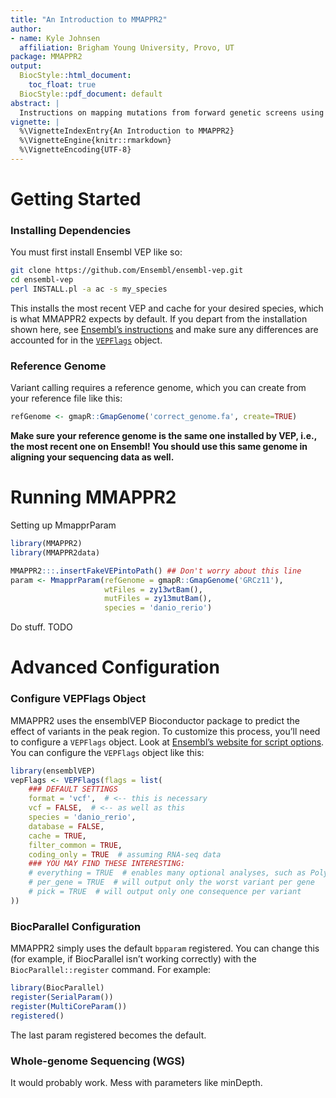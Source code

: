 ```yaml
---
title: "An Introduction to MMAPPR2"
author:
- name: Kyle Johnsen
  affiliation: Brigham Young University, Provo, UT
package: MMAPPR2
output: 
  BiocStyle::html_document:
    toc_float: true
  BiocStyle::pdf_document: default
abstract: |
  Instructions on mapping mutations from forward genetic screens using MMAPPR2.
vignette: |
  %\VignetteIndexEntry{An Introduction to MMAPPR2}
  %\VignetteEngine{knitr::rmarkdown}
  %\VignetteEncoding{UTF-8}  
---
```


# Getting Started

### Installing Dependencies
You must first install Ensembl VEP like so:
```bash
git clone https://github.com/Ensembl/ensembl-vep.git
cd ensembl-vep
perl INSTALL.pl -a ac -s my_species
```

This installs the most recent VEP and cache for your desired species, which is what MMAPPR2 expects by default.
If you depart from the installation shown here, see [Ensembl's instructions](http://www.ensembl.org/info/docs/tools/vep/script/vep_download.html#installer)
and make sure any differences are accounted for in the
[`VEPFlags`](#configure-vepflags-object) object.

### Reference Genome
Variant calling requires a reference genome, which you can create from your reference file like this:
```r
refGenome <- gmapR::GmapGenome('correct_genome.fa', create=TRUE)
```

**Make sure your reference genome is the same one installed by VEP, i.e., the most recent one on Ensembl! You should use this same genome in aligning your sequencing data as well.**

# Running MMAPPR2

Setting up MmapprParam
```r
library(MMAPPR2)
library(MMAPPR2data)

MMAPPR2:::.insertFakeVEPintoPath() ## Don't worry about this line
param <- MmapprParam(refGenome = gmapR::GmapGenome('GRCz11'),
                     wtFiles = zy13wtBam(),
                     mutFiles = zy13mutBam(),
                     species = 'danio_rerio')
```

Do stuff. TODO


# Advanced Configuration

### Configure VEPFlags Object
MMAPPR2 uses the ensemblVEP Bioconductor package to predict the effect of variants in the peak region. 
To customize this process, you'll need to configure a `VEPFlags` object. Look at [Ensembl's website for script options](http://uswest.ensembl.org/info/docs/tools/vep/script/vep_options.html). You can configure the `VEPFlags` object like this:
```r
library(ensemblVEP)
vepFlags <- VEPFlags(flags = list(
    ### DEFAULT SETTINGS
    format = 'vcf',  # <-- this is necessary
    vcf = FALSE,  # <-- as well as this
    species = 'danio_rerio',
    database = FALSE,
    cache = TRUE,
    filter_common = TRUE,
    coding_only = TRUE  # assuming RNA-seq data
    ### YOU MAY FIND THESE INTERESTING:
    # everything = TRUE  # enables many optional analyses, such as Polyphen and SIFT
    # per_gene = TRUE  # will output only the worst variant per gene
    # pick = TRUE  # will output only one consequence per variant
))
```

### BiocParallel Configuration
MMAPPR2 simply uses the default `bpparam` registered. You can change this (for example, if BiocParallel isn't working correctly) with the `BiocParallel::register` command. For example:
```r
library(BiocParallel)
register(SerialParam())
register(MultiCoreParam())
registered()
```

The last param registered becomes the default.

### Whole-genome Sequencing (WGS)
It would probably work. Mess with parameters like minDepth.
